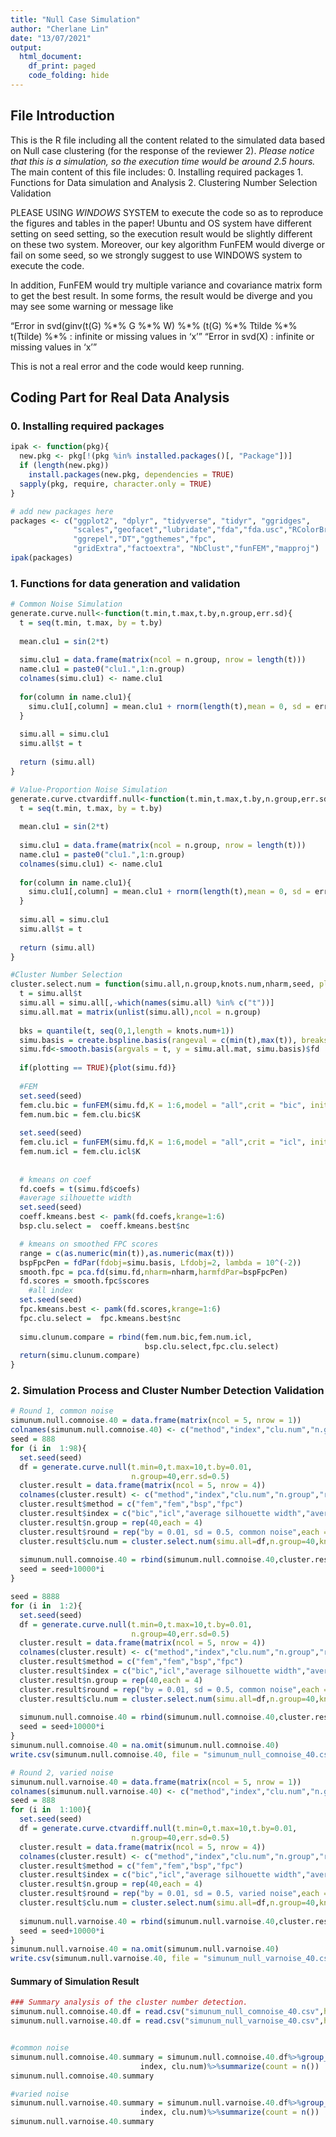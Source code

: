 ---
title: "Null Case Simulation"
author: "Cherlane Lin"
date: "13/07/2021"
output:
  html_document:
    df_print: paged
    code_folding: hide
---
## File Introduction

This is the R file including all the content related to the simulated data based on Null case clustering (for the response of the reviewer 2). *Please notice that this is a simulation, so the execution time would be around 2.5 hours.* The main content of this file includes:
0. Installing required packages 
1. Functions for Data simulation and Analysis
2. Clustering Number Selection Validation

PLEASE USING *WINDOWS* SYSTEM to execute the code so as to reproduce the figures and tables in the paper! Ubuntu and OS system have different setting on seed setting, so the execution result would be slightly different on these two system. Moreover, our key algorithm FunFEM would diverge or fail on some seed, so we strongly suggest to use WINDOWS system to execute the code.

In addition, FunFEM would try multiple variance and covariance matrix form to get the best result. In some forms, the result would be diverge and you may see some warning or message like 

"Error in svd(ginv(t(G) %\*% G %\*% W) %\*% (t(G) %\*% Ttilde %\*% t(Ttilde) %*%  : 
  infinite or missing values in 'x'"
"Error in svd(X) : infinite or missing values in 'x'"
  
This is not a real error and the code would keep running. 

## Coding Part for Real Data Analysis
### 0. Installing required packages 
```{r, warning=FALSE, message=FALSE}
ipak <- function(pkg){
  new.pkg <- pkg[!(pkg %in% installed.packages()[, "Package"])]
  if (length(new.pkg)) 
    install.packages(new.pkg, dependencies = TRUE)
  sapply(pkg, require, character.only = TRUE)
}

# add new packages here
packages <- c("ggplot2", "dplyr", "tidyverse", "tidyr", "ggridges",
              "scales","geofacet","lubridate","fda","fda.usc","RColorBrewer",
              "ggrepel","DT","ggthemes","fpc",
              "gridExtra","factoextra", "NbClust","funFEM","mapproj")
ipak(packages)
```

### 1. Functions for data generation and validation
```{r, message=FALSE, warning=FALSE}
# Common Noise Simulation
generate.curve.null<-function(t.min,t.max,t.by,n.group,err.sd){
  t = seq(t.min, t.max, by = t.by)
  
  mean.clu1 = sin(2*t) 
  
  simu.clu1 = data.frame(matrix(ncol = n.group, nrow = length(t)))
  name.clu1 = paste0("clu1.",1:n.group)
  colnames(simu.clu1) <- name.clu1
  
  for(column in name.clu1){
    simu.clu1[,column] = mean.clu1 + rnorm(length(t),mean = 0, sd = err.sd)
  }
  
  simu.all = simu.clu1
  simu.all$t = t
  
  return (simu.all)
}

# Value-Proportion Noise Simulation
generate.curve.ctvardiff.null<-function(t.min,t.max,t.by,n.group,err.sd){
  t = seq(t.min, t.max, by = t.by)
  
  mean.clu1 = sin(2*t) 
 
  simu.clu1 = data.frame(matrix(ncol = n.group, nrow = length(t)))
  name.clu1 = paste0("clu1.",1:n.group)
  colnames(simu.clu1) <- name.clu1
  
  for(column in name.clu1){
    simu.clu1[,column] = mean.clu1 + rnorm(length(t),mean = 0, sd = err.sd)*abs(sin(2*t))
  }
  
  simu.all = simu.clu1
  simu.all$t = t
  
  return (simu.all)
}

#Cluster Number Selection
cluster.select.num = function(simu.all,n.group,knots.num,nharm,seed, plotting = FALSE){
  t = simu.all$t
  simu.all = simu.all[,-which(names(simu.all) %in% c("t"))]
  simu.all.mat = matrix(unlist(simu.all),ncol = n.group)
  
  bks = quantile(t, seq(0,1,length = knots.num+1))
  simu.basis = create.bspline.basis(rangeval = c(min(t),max(t)), breaks = bks, norder = 4) 
  simu.fd<-smooth.basis(argvals = t, y = simu.all.mat, simu.basis)$fd
  
  if(plotting == TRUE){plot(simu.fd)}
  
  #FEM
  set.seed(seed)
  fem.clu.bic = funFEM(simu.fd,K = 1:6,model = "all",crit = "bic", init = "kmeans",eps = 1e-4)
  fem.num.bic = fem.clu.bic$K
  
  set.seed(seed)
  fem.clu.icl = funFEM(simu.fd,K = 1:6,model = "all",crit = "icl", init = "kmeans",eps = 1e-4)
  fem.num.icl = fem.clu.icl$K
  
  
  # kmeans on coef
  fd.coefs = t(simu.fd$coefs)
  #average silhouette width  
  set.seed(seed)
  coeff.kmeans.best <- pamk(fd.coefs,krange=1:6)
  bsp.clu.select =  coeff.kmeans.best$nc

  # kmeans on smoothed FPC scores
  range = c(as.numeric(min(t)),as.numeric(max(t)))
  bspFpcPen = fdPar(fdobj=simu.basis, Lfdobj=2, lambda = 10^(-2))
  smooth.fpc = pca.fd(simu.fd,nharm=nharm,harmfdPar=bspFpcPen)
  fd.scores = smooth.fpc$scores
    #all index  
  set.seed(seed)
  fpc.kmeans.best <- pamk(fd.scores,krange=1:6)
  fpc.clu.select =  fpc.kmeans.best$nc
  
  simu.clunum.compare = rbind(fem.num.bic,fem.num.icl,
                              bsp.clu.select,fpc.clu.select)
  return(simu.clunum.compare)
}
```

### 2. Simulation Process and Cluster Number Detection Validation
```{r, message=FALSE, warning=FALSE}
# Round 1, common noise
simunum.null.comnoise.40 = data.frame(matrix(ncol = 5, nrow = 1))
colnames(simunum.null.comnoise.40) <- c("method","index","clu.num","n.group","round")
seed = 888
for (i in  1:98){
  set.seed(seed)
  df = generate.curve.null(t.min=0,t.max=10,t.by=0.01,
                           n.group=40,err.sd=0.5)
  cluster.result = data.frame(matrix(ncol = 5, nrow = 4))
  colnames(cluster.result) <- c("method","index","clu.num","n.group","round")
  cluster.result$method = c("fem","fem","bsp","fpc")
  cluster.result$index = c("bic","icl","average silhouette width","average silhouette width")
  cluster.result$n.group = rep(40,each = 4)
  cluster.result$round = rep("by = 0.01, sd = 0.5, common noise",each = 4)
  cluster.result$clu.num = cluster.select.num(simu.all=df,n.group=40,knots.num=10,nharm = 4,seed=seed,plotting = F)
  
  simunum.null.comnoise.40 = rbind(simunum.null.comnoise.40,cluster.result)
  seed = seed+10000*i
}

seed = 8888
for (i in  1:2){
  set.seed(seed)
  df = generate.curve.null(t.min=0,t.max=10,t.by=0.01,
                           n.group=40,err.sd=0.5)
  cluster.result = data.frame(matrix(ncol = 5, nrow = 4))
  colnames(cluster.result) <- c("method","index","clu.num","n.group","round")
  cluster.result$method = c("fem","fem","bsp","fpc")
  cluster.result$index = c("bic","icl","average silhouette width","average silhouette width")
  cluster.result$n.group = rep(40,each = 4)
  cluster.result$round = rep("by = 0.01, sd = 0.5, common noise",each = 4)
  cluster.result$clu.num = cluster.select.num(simu.all=df,n.group=40,knots.num=10,nharm = 3,seed=seed,plotting = F)
  
  simunum.null.comnoise.40 = rbind(simunum.null.comnoise.40,cluster.result)
  seed = seed+10000*i
}
simunum.null.comnoise.40 = na.omit(simunum.null.comnoise.40)
write.csv(simunum.null.comnoise.40, file = "simunum_null_comnoise_40.csv", row.names = FALSE)

# Round 2, varied noise
simunum.null.varnoise.40 = data.frame(matrix(ncol = 5, nrow = 1))
colnames(simunum.null.varnoise.40) <- c("method","index","clu.num","n.group","round")
seed = 888
for (i in  1:100){
  set.seed(seed)
  df = generate.curve.ctvardiff.null(t.min=0,t.max=10,t.by=0.01,
                           n.group=40,err.sd=0.5)
  cluster.result = data.frame(matrix(ncol = 5, nrow = 4))
  colnames(cluster.result) <- c("method","index","clu.num","n.group","round")
  cluster.result$method = c("fem","fem","bsp","fpc")
  cluster.result$index = c("bic","icl","average silhouette width","average silhouette width")
  cluster.result$n.group = rep(40,each = 4)
  cluster.result$round = rep("by = 0.01, sd = 0.5, varied noise",each = 4)
  cluster.result$clu.num = cluster.select.num(simu.all=df,n.group=40,knots.num=10,nharm = 3,seed=seed,plotting = F)
  
  simunum.null.varnoise.40 = rbind(simunum.null.varnoise.40,cluster.result)
  seed = seed+10000*i
}
simunum.null.varnoise.40 = na.omit(simunum.null.varnoise.40)
write.csv(simunum.null.varnoise.40, file = "simunum_null_varnoise_40.csv", row.names = FALSE)
```

#### Summary of Simulation Result
```{r}
### Summary analysis of the cluster number detection.
simunum.null.comnoise.40.df = read.csv("simunum_null_comnoise_40.csv",header = TRUE)
simunum.null.varnoise.40.df = read.csv("simunum_null_varnoise_40.csv",header = TRUE)


#common noise
simunum.null.comnoise.40.summary = simunum.null.comnoise.40.df%>%group_by(round, n.group, method,
                             index, clu.num)%>%summarize(count = n())
simunum.null.comnoise.40.summary

#varied noise
simunum.null.varnoise.40.summary = simunum.null.varnoise.40.df%>%group_by(round, n.group, method,
                             index, clu.num)%>%summarize(count = n())
simunum.null.varnoise.40.summary
```

